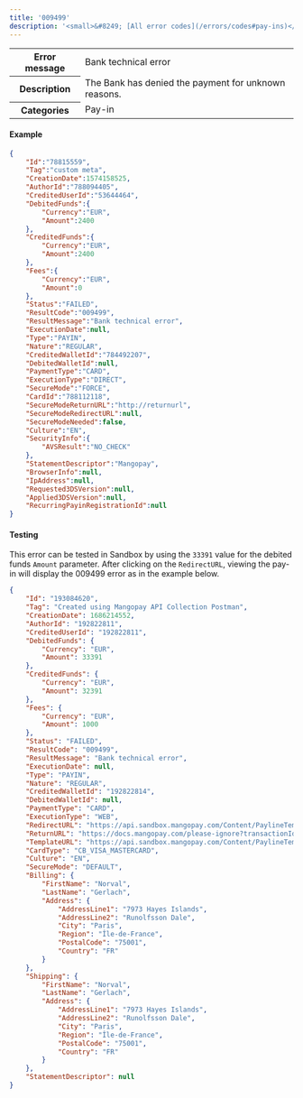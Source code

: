 ---
title: '009499'  
description: '<small>&#8249; [All error codes](/errors/codes#pay-ins)</small>'
---
  
<table>
    <tbody>
        <tr>
            <th class="header"><strong>Error message</strong></th>
            <td class="table-content">Bank technical error</td>
        </tr>
        <tr>
            <th class="header"><strong>Description</strong></th>
            <td class="table-content">The Bank has denied the payment for unknown reasons.</td>
        </tr>
        <tr>
            <th class="header"><strong>Categories</strong></th>
            <td class="table-content">  
<div class="label">Pay-in</div>
</td>
        </tr>
    </tbody>
</table>  

#### Example  
```json API Response
{
    "Id":"78815559",
    "Tag":"custom meta",
    "CreationDate":1574158525,
    "AuthorId":"788094405",
    "CreditedUserId":"53644464",
    "DebitedFunds":{
        "Currency":"EUR",
        "Amount":2400
    },
    "CreditedFunds":{
        "Currency":"EUR",
        "Amount":2400
    },
    "Fees":{
        "Currency":"EUR",
        "Amount":0
    },
    "Status":"FAILED",
    "ResultCode":"009499",
    "ResultMessage":"Bank technical error",
    "ExecutionDate":null,
    "Type":"PAYIN",
    "Nature":"REGULAR",
    "CreditedWalletId":"784492207",
    "DebitedWalletId":null,
    "PaymentType":"CARD",
    "ExecutionType":"DIRECT",
    "SecureMode":"FORCE",
    "CardId":"788112118",
    "SecureModeReturnURL":"http://returnurl",
    "SecureModeRedirectURL":null,
    "SecureModeNeeded":false,
    "Culture":"EN",
    "SecurityInfo":{
        "AVSResult":"NO_CHECK"
    },
    "StatementDescriptor":"Mangopay",
    "BrowserInfo":null,
    "IpAddress":null,
    "Requested3DSVersion":null,
    "Applied3DSVersion":null,
    "RecurringPayinRegistrationId":null
}
```  

#### Testing  

This error can be tested in Sandbox by using the `33391` value for the debited funds `Amount` parameter. After clicking on the `RedirectURL`, viewing the pay-in will display the 009499 error as in the example below.  
```json API response
{
    "Id": "193084620",
    "Tag": "Created using Mangopay API Collection Postman",
    "CreationDate": 1686214552,
    "AuthorId": "192822811",
    "CreditedUserId": "192822811",
    "DebitedFunds": {
        "Currency": "EUR",
        "Amount": 33391
    },
    "CreditedFunds": {
        "Currency": "EUR",
        "Amount": 32391
    },
    "Fees": {
        "Currency": "EUR",
        "Amount": 1000
    },
    "Status": "FAILED",
    "ResultCode": "009499",
    "ResultMessage": "Bank technical error",
    "ExecutionDate": null,
    "Type": "PAYIN",
    "Nature": "REGULAR",
    "CreditedWalletId": "192822814",
    "DebitedWalletId": null,
    "PaymentType": "CARD",
    "ExecutionType": "WEB",
    "RedirectURL": "https://api.sandbox.mangopay.com/Content/PaylineTemplateWidget?rp=9ed6b0b27bf04eaeba394276d281bf44&transactionId=193084620&token=1xAZQ1vnRzgy53FeX2201686214553104",
    "ReturnURL": "https://docs.mangopay.com/please-ignore?transactionId=193084620",
    "TemplateURL": "https://api.sandbox.mangopay.com/Content/PaylineTemplateWidget?rp=9ed6b0b27bf04eaeba394276d281bf44&transactionId=193084620",
    "CardType": "CB_VISA_MASTERCARD",
    "Culture": "EN",
    "SecureMode": "DEFAULT",
    "Billing": {
        "FirstName": "Norval",
        "LastName": "Gerlach",
        "Address": {
            "AddressLine1": "7973 Hayes Islands",
            "AddressLine2": "Runolfsson Dale",
            "City": "Paris",
            "Region": "Île-de-France",
            "PostalCode": "75001",
            "Country": "FR"
        }
    },
    "Shipping": {
        "FirstName": "Norval",
        "LastName": "Gerlach",
        "Address": {
            "AddressLine1": "7973 Hayes Islands",
            "AddressLine2": "Runolfsson Dale",
            "City": "Paris",
            "Region": "Île-de-France",
            "PostalCode": "75001",
            "Country": "FR"
        }
    },
    "StatementDescriptor": null
}
```
